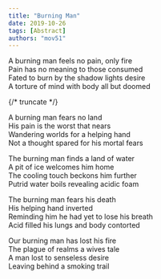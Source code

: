 ```yaml
---
title: "Burning Man"
date: 2019-10-26
tags: [Abstract]
authors: "mov51"
---
```

A burning man feels no pain, only fire  
Pain has no meaning to those consumed  
Fated to burn by the shadow lights desire  
A torture of mind with body all but doomed  

{/* truncate */}
  
A burning man fears no land  
His pain is the worst that nears  
Wandering worlds for a helping hand  
Not a thought spared for his mortal fears  
  
The burning man finds a land of water  
A pit of ice welcomes him home  
The cooling touch beckons him further  
Putrid water boils revealing acidic foam  
  
The burning man fears his death  
His helping hand inverted  
Reminding him he had yet to lose his breath  
Acid filled his lungs and body contorted  
  
Our burning man has lost his fire  
The plague of realms a wives tale  
A man lost to senseless desire  
Leaving behind a smoking trail  